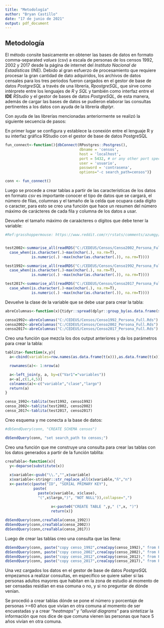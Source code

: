 ```yaml
---
title: "Metodología"
author: "Bryan Castillo"
date: "17 de junio de 2021"
output: pdf_document
---
```


## Metodología

El método consite basicamente en obtener las bases de datos en formato comma-separated *values* (csv) a escala de personas de los censos 1992, 2002 y 2017 desde la página de internet del *Instituto Nacional de Estadísticas* (INE). Debido al gran esfuerzo de procesamiento que requiere procesar la gran cantidad de dato adquiridos, los archivos de datos censales para los tres periodos fueron cargados en el gestor de base de datos *PostgreSQL* a través de una librería, *RpostgreSQL*, que sirve como intérprete  entre los lenguajes de *R* y *SQL* y también como interfaz entre el **IDE** *RStudio* y el gestor de bases de datos *PostgreSQL*, de esta manera, además de cargar las bases de datos se pudieron elaborar las consultas pertinentes a los datos con ayuda de la librería *dbplyr*.

Con ayuda de las librerías mencionadas anteriormente se realizó la siguiente secuencia de pasos:

En primer lugar se configura y establece la conexión entre el lenguaje R y su interfaz gráfica RStudio con el gestor de base de datos PostgreSQL

```r
fun_connect<-function(){dbConnect(RPostgres::Postgres(),
                                  dbname = 'censos', 
                                  host = 'localhost',
                                  port = 5432, # or any other port specified by your DBA
                                  user = 'usuario',
                                  password = 'contrasena',
                                  options="-c search_path=censos")}

conn <- fun_connect()
```

Luego se procede a crear tablas a partir de las características de los datos en formato *csv* es importante conocer el tipo de datos que se cargará, el número de filas, columnas y el tamaño de la celda que ocupara cada dígito o caracter, para esto se creo una función que hace un resumen del número máximo de carácteres de cada fila y columna de los datos a usar.

Devuelve el tamaño máximo de caraácteres o dígitos que debe tener la variable:

```r
#Ref:grasshoppermouse: https://www.reddit.com/r/rstats/comments/azumgy/is_there_a_summarylike_function_which_gives_nchar/


test2002<-summarise_all(readRDS("C:/CEDEUS/Censos/Censo2002_Persona_Full.Rds"),funs(
  case_when(is.character(.)~max(nchar(.), na.rm=T),
            is.numeric(.) ~max(nchar(as.character(.)), na.rm=T))))

test1992<-summarise_all(readRDS("C:/CEDEUS/Censos/Censo1992_Persona_Full.Rds"),funs(
  case_when(is.character(.)~max(nchar(.), na.rm=T),
            is.numeric(.) ~max(nchar(as.character(.)), na.rm=T))))

test2017<-summarise_all(readRDS("C:/CEDEUS/Censos/Censo2017_Persona_Full.Rds"),funs(
  case_when(is.character(.)~max(nchar(.), na.rm=T),
            is.numeric(.) ~max(nchar(as.character(.)), na.rm=T))))


```

Devuelve la clase de la variable que se debe usar para crear la tabla:

```r
abreColumnas<-function(x){tidyr::spread(dplyr::group_by(as.data.frame(summary.default(readRDS(x),funs(summarise_all(max(nchar(.))))), by=Var1)),key = Var2, value = Freq)}

censo1992<-abreColumnas("C:/CEDEUS/Censos/Censo1992_Persona_Full.Rds")
censo2002<-abreColumnas("C:/CEDEUS/Censos/Censo2002_Persona_Full.Rds")
censo2017<-abreColumnas("C:/CEDEUS/Censos/Censo2017_Persona_Full.Rds")


```


Creo una función que mezcla los dos output anteriores y da los parámetros para crear la tabla:

```r
tablita<-function(x,y){
  a<-cbind(variables=row.names(as.data.frame(t(x))),as.data.frame(t(x))) 

  rownames(a)<- 1:nrow(a)

  a<-left_join(y, a, by=c("Var1"="variables"))
  a<-a[,c(1,4,5)]
  colnames(a)<-c("variable","clase","largo")
  return(a)
}

censo_1992<-tablita(test1992, censo1992)
censo_2002<-tablita(test2002, censo2002)
censo_2017<-tablita(test2017, censo2017)

```

Creo esquema y me conecta a la base de datos:

```r
#dbSendQuery(conn, "CREATE SCHEMA censos")

dbSendQuery(conn, "set search_path to censos;")

```


Creo una función que me construye una consulta para crear las tablas con los datos generados a partir de la función tablita:

```r

creaTabla<-function(x){
  y<-deparse(substitute(x))
  
  x$variable<-gsub("\\.","",x$variable)
  x$variable<-stringr::str_replace_all(x$variable,"ñ","n")
  x<-paste(c(paste("ID", "SERIAL PRIMARY KEY"),
             paste(
               paste(x$variable, x$clase), 
               "(",x$largo,")", "NOT NULL")),collapse=",")
  
                     x<-paste0("CREATE TABLE ",y," (",x, ")")
                     return(x)}

dbSendQuery(conn,creaTabla(censo_1992))
dbSendQuery(conn,creaTabla(censo_2002))
dbSendQuery(conn,creaTabla(censo_2017))

```

Luego de crear las tablas creo una consulta que las llena:

```r

dbSendQuery(conn, paste("copy censo_1992",creaCopy(censo_1992)," from PROGRAM '7z e -so C:/CEDEUS/2021/abril1_ciudadesCosteras/input/censo1992.7z' delimiter ',' csv header;"))
dbSendQuery(conn, paste("copy censo_2002",creaCopy(censo_2002)," from PROGRAM '7z e -so C:/CEDEUS/2021/abril1_ciudadesCosteras/input/censo2002.7z' delimiter ',' csv header;"))
dbSendQuery(conn, paste("copy censo_2012",creaCopy(censo_2012)," from PROGRAM '7z e -so C:/CEDEUS/2021/abril1_ciudadesCosteras/input/censo2012.7z' delimiter ',' csv header;"))
dbSendQuery(conn, paste("copy censo_2017",creaCopy(censo_2017)," from PROGRAM '7z e -so C:/CEDEUS/2021/abril1_ciudadesCosteras/input/censo2017.7z' delimiter ',' csv header;"))

```


Una vez cargados los datos en el gestor de base de datos *PostgreSQL* empezamos a realizar consultas, en específico se quiere saber si las personas adultos mayores que habitan en la zona de estudio al momento de ser censadas residían en esa comuna o no, y si no preguntar de dónde venían.

Se procedió a crear tablas dónde se pone el número y porcentaje de personas >=60 años que vivían en otra comuna al momento de ser encuestadas y a crear *"heatmaps"* y *"alluvial diagrams"* para sintetizar la información que nos dice de que comuna vienen las personas que hace 5 años vivían en otra comuna.